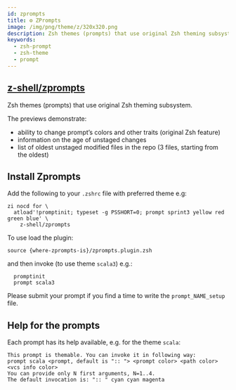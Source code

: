 ```yaml
---
id: zprompts
title: ⚙️ ZPrompts
image: /img/png/theme/z/320x320.png
description: Zsh themes (prompts) that use original Zsh theming subsystem.
keywords:
  - zsh-prompt
  - zsh-theme
  - prompt
---
```


<!-- @format -->


## <i class="fa-brands fa-github"></i> [z-shell/zprompts][]

Zsh themes (prompts) that use original Zsh theming subsystem.

The previews demonstrate:

- ability to change prompt’s colors and other traits (original Zsh feature)
- information on the age of unstaged changes
- list of oldest unstaged modified files in the repo (3 files, starting from the oldest)

<ImgShow img='/img/cast/gif/zsh/zprompts.gif' alt='Zprompts Preview' />

<ImgShow img='/img/cast/gif/zsh/zprompts_theming.gif' alt='Zprompts Theming Preview' />

## Install Zprompts

<Tabs>
  <TabItem value="zi" label="Zi" default>

Add the following to your `.zshrc` file with preferred theme e.g:

```shell {2} showLineNumbers
zi nocd for \
  atload'!promptinit; typeset -g PSSHORT=0; prompt sprint3 yellow red green blue' \
    z-shell/zprompts
```

  </TabItem>
  <TabItem value="standalone" label="Standalone">

To use load the plugin:

```shell
source {where-zprompts-is}/zprompts.plugin.zsh
```

and then invoke (to use theme `scala3`) e.g.:

```shell showLineNumbers
  promptinit
  prompt scala3
```

  </TabItem>
</Tabs>

Please submit your prompt if you find a time to write the `prompt_NAME_setup` file.

## Help for the prompts

Each prompt has its help available, e.g. for the theme `scala`:

```shell title="prompt -h scala"
This prompt is themable. You can invoke it in following way:
prompt scala <prompt, default is ":: "> <prompt color> <path color> <vcs info color>
You can provide only N first arguments, N=1..4.
The default invocation is: ":: " cyan cyan magenta
```

<!-- end-of-file -->
<!-- links -->
<!-- external -->

[z-shell/zprompts]: https://github.com/z-shell/zprompts
